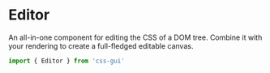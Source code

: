 
# Editor

<FirstParagraph>
  An all-in-one component for editing the CSS of a DOM tree. Combine it with
  your rendering to create a full-fledged editable canvas.
</FirstParagraph>

```js
import { Editor } from 'css-gui'
```
